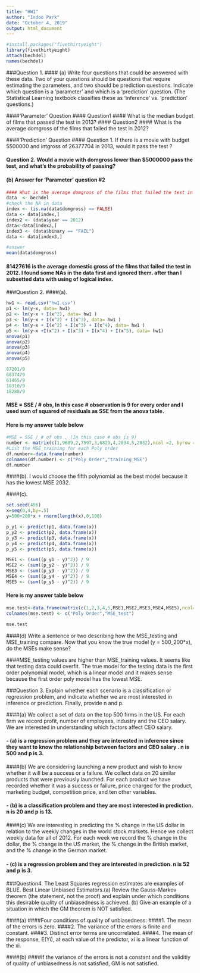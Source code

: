 ---
title: "HW1"
author: "Indoo Park"
date: "October 4, 2019"
output: html_document
---

```{r}
#install.packages("fivethirtyeight")
library(fivethirtyeight)
attach(bechdel)
names(bechdel)

```

###Question 1.
#### (a) Write four questions that could be answered with these data.  Two of your questions should be questions that require estimating the parameters, and two should be prediction questions.  Indicate which question is a 'parameter' and which is a 'prediction' question. (The Statistical Learning textbook classifies these as 'inference' vs. 'prediction' questions.)

####'Parameter' Question 
#### Question1 
#### What is the median budget of films that passed the test in 2013?
#### Question2
#### What is the average domgross of the films that failed the test in 2012?

####'Prediction' Question
#### Question 1. If there is a movie with budget 5500000 and intgross of 26377704 in 2013, would it pass the test ?

#### Question 2. Would a movie with domgross lower than $5000000 pass the test, and what's the probability of passing?

#### (b) Answer for 'Parameter' question #2
```{r}
#### What is the average domgross of the films that failed the test in 2012?
data  <- bechdel
#check the NA in data
index <- (is.na(data$domgross) == FALSE)
data <- data[index,]
index2 <- (data$year == 2012)
data<-data[index2,]
index3 <- (data$binary == "FAIL")
data <- data[index3,]

#answer
mean(data$domgross)
```
#### 81427616 is the average domestic gross of the films that failed the test in 2012. I found some NAs in the data first and ignored them. after than I subsetted data with using of logical index.

###Question 2.
####(a).
```{r}
hw1 <- read.csv("hw1.csv")
p1 <- lm(y~x, data= hw1)
p2 <- lm(y~x + I(x^2), data= hw1 )
p3 <- lm(y~x + I(x^2) + I(x^3), data= hw1 )
p4 <- lm(y~x + I(x^2) + I(x^3) + I(x^4), data= hw1 )
p5 <- lm(y~x +I(x^2) + I(x^3) + I(x^4) + I(x^5), data= hw1)
anova(p1)
anova(p2)
anova(p3)
anova(p4)
anova(p5)

87201/9
68374/9
61465/9
18310/9
18288/9
```
#### MSE = SSE / # obs, In this case # observation is 9 for every order and I used sum of squared of residuals as SSE from the anova table.
#### Here is my answer table below
```{r echo=FALSE}
#MSE = SSE / # of obs , (In this case # obs is 9)
number <- matrix(c(1,9689,2,7597,3,6829,4,2034,5,2032),ncol =2, byrow = TRUE)
#List the MSE_training for each Poly order
df.number<-data.frame(number)
colnames(df.number) <- c("Poly Order","training_MSE")
df.number

```
####(b). I would choose the fifth polynomial as the best model because it has the lowest MSE 2032.

####(c).
```{r}
set.seed(456)
x=seq(0,4,by=.5)
y=500+200*x + rnorm(length(x),0,100)

p_y1 <- predict(p1, data.frame(x))
p_y2 <- predict(p2, data.frame(x))
p_y3 <- predict(p3, data.frame(x))
p_y4 <- predict(p4, data.frame(x))
p_y5 <- predict(p5, data.frame(x))

MSE1 <- (sum((p_y1 - y)^2)) / 9
MSE2 <- (sum((p_y2 - y)^2)) / 9
MSE3 <- (sum((p_y3 - y)^2)) / 9
MSE4 <- (sum((p_y4 - y)^2)) / 9
MSE5 <- (sum((p_y5 - y)^2)) / 9
```

#### Here is my answer table below
```{r echo=FALSE}
mse.test<-data.frame(matrix(c(1,2,3,4,5,MSE1,MSE2,MSE3,MSE4,MSE5),ncol=2, byrow=FALSE))
colnames(mse.test) <- c("Poly Order","MSE_test")

mse.test
```

####(d)  Write a sentence or two describing how the MSE_testing and MSE_training compare. Now that you know the true model (y = 500_200*x), do the MSEs make sense?

####MSE_testing values are higher than MSE_training values. It seems like that testing data could overfit. The true model for the testing data is the first order polynomial model, which is a linear model and it makes sense because the first order poly model has the lowest MSE.

###Question 3. Explain whether each scenario is a classification or regression problem, and indicate whether we are most interested in inference or prediction. Finally, provide n and p.

####(a) We collect a set of data on the top 500 firms in the US. For each firm we record profit, number of employees, industry and the CEO salary. We are interested in understanding which factors affect CEO salary.

#### - (a) is a regression problem and they are interested in inference since they want to know the relationship between factors and CEO salary . n is 500 and p is 3.

####(b) We are considering launching a new product and wish to know whether it will be a success or a failure. We collect data on 20 similar products that were previously launched. For each product we have recorded whether it was a success or failure, price charged for the product, marketing budget, competition price, and ten other variables.

#### - (b) is a classification problem and they are most interested in prediction. n is 20 and p is 13.

####(c) We are interesting in predicting the % change in the US dollar in relation to the weekly changes in the world stock markets. Hence we collect weekly data for all of 2012. For each week we record the % change in the dollar, the % change in the US market, the % change in the British market, and the % change in the German market.

#### - (c) is a regression problem and they are interested in prediction. n is 52 and p is 3.

###Question4. The Least Squares regression estimates are examples of BLUE.  Best Linear Unbiased Estimators.(a) Review the Gauss-Markov theorem (the statement, not the proof) and explain under which conditions this desirable quality of unbiasedness is achieved. (b) Give an example of a situation in which the GM theorem is NOT satisfied.

####(a)
####Four conditions of quality of unbiasedness:
####1. The mean of the errors is zero.
####2. The variance of the errors is finite and constant.
####3. Distinct error terms are uncorrelated.
####4. The mean of the response, E(Yi), at each value of the predictor, xi is a linear function of the xi.

####(b)
####If the variance of the errors is not a constant and the validitiy of quality of unbiasedness is not satisfied, GM is not satisfied.

